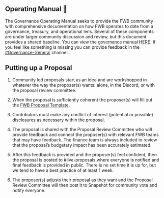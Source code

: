 ## Operating Manual 🔌

The Governance Operating Manual seeks to provide the FWB community with comprehensive documentation on how FWB operates to date from a governance, treasury, and operational lens. Several of these components are under larger community discussion and review, but this document provides a shared baseline. You can view the governance manual [HERE](https://docs.google.com/document/d/1vJ-8sgLcnAXKIlvzm7CtnW5x-GUqfSJxv1_AENaxyy0/edit#). If you feel like something is missing you can provide feedback in the [#Governance-General](https://discord.com/channels/749418486874243212/796840302069022730) channel.

## Putting up a Proposal 

1. Community led proposals start as an idea and are workshopped in whatever the way the proposer(s) wants: alone, in the Discord, or with the proposal review committee.

2. When the proposal is sufficiently coherent the proposer(s) will fill out the [FWB Proposal Template](https://docs.google.com/document/d/1QYMfg9n2FOWm8qyRSxaVLcw2f0lhUwjLd1jDLKYVGwQ/edit).

3. Contributors must make any conflict of interest (potential or possible) disclosures as necessary within the proposal. 

4. The proposal is shared with the Proposal Review Committee who will provide feedback and connect the proposer(s) with relevant FWB teams that may have feedback. The finance team is always included to review that the proposal’s budgetary impact has been accurately estimated. 

5. After this feedback is provided and the proposer(s) feel confident, then the proposal is posted to #live-proposals where everyone is notified and final feedback is provided in public. There is no set time it is up for, but we tend to have a best practice of at least 1 week.

6. The proposer(s) adjusts their proposal as they want and the Proposal Review Committee will then post it to Snapshot for community vote and notify everyone.
